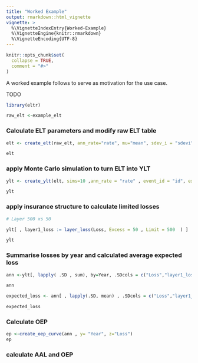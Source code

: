 ---
title: "Worked Example"
output: rmarkdown::html_vignette
vignette: >
  %\VignetteIndexEntry{Worked-Example}
  %\VignetteEngine{knitr::rmarkdown}
  %\VignetteEncoding{UTF-8}
---

```{r, include = FALSE}
knitr::opts_chunk$set(
  collapse = TRUE,
  comment = "#>"
)
```

A worked example follows to serve as motivation for the use case.

TODO

```{r }
library(eltr)

raw_elt <-example_elt

```

### Calculate ELT parameters and modify raw ELT table


```{r}
elt <- create_elt(raw_elt, ann_rate="rate", mu="mean", sdev_i = "sdevi" , sdev_c = "sdevc", expval = "exp")

elt
```

### apply Monte Carlo simulation to turn ELT into YLT

```{r}
ylt <- create_ylt(elt, sims=10 ,ann_rate = "rate" , event_id = "id", expval = "exp" , mu ="mean")

ylt
```

### apply insurance structure to calculate limited losses

```{r}

# Layer 500 xs 50

ylt[ , layer1_loss := layer_loss(Loss, Excess = 50 , Limit = 500  ) ] 

ylt
```

### Summarise losses by year and calculated average expected loss

```{r}


ann <-ylt[, lapply( .SD , sum), by=Year, .SDcols = c("Loss","layer1_loss") ] 

ann

expected_loss <- ann[ , lapply(.SD, mean) , .SDcols = c("Loss","layer1_loss")      ]

expected_loss


```

### Calculate OEP

```{r}

ep <-create_oep_curve(ann , y= "Year", z="Loss")
ep

```



### calculate AAL and OEP








